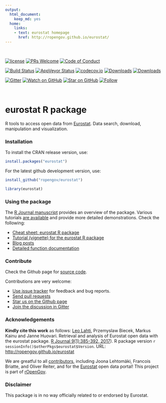 ```yaml
---
output: 
  html_document: 
    keep_md: yes
  home:
    links:
    - text: eurostat homepage
      href: http://ropengov.github.io/eurostat/
---
```



<br>

[![license](https://img.shields.io/github/license/mashape/apistatus.svg)]()
<!--[![DOI](https://zenodo.org/badge/18989920.svg)](https://zenodo.org/badge/latestdoi/18989920)-->
[![PRs Welcome][prs-badge]][prs]
[![Code of Conduct][coc-badge]][coc]

[![Build Status](https://travis-ci.org/rOpenGov/eurostat.svg?branch=master)](https://travis-ci.org/rOpenGov/eurostat)
[![AppVeyor Status](https://ci.appveyor.com/api/projects/status/github/rOpenGov/eurostat?branch=master&svg=true)](https://ci.appveyor.com/project/rOpenGov/eurostat)
[![codecov.io](https://codecov.io/github/rOpenGov/eurostat/coverage.svg?branch=master)](https://codecov.io/github/rOpenGov/eurostat?branch=master)
[![Downloads](http://cranlogs.r-pkg.org/badges/grand-total/eurostat)](https://cran.r-project.org/package=eurostat)
[![Downloads](http://cranlogs.r-pkg.org/badges/eurostat)](https://cran.r-project.org/package=eurostat)

[![Gitter](https://badges.gitter.im/rOpenGov/eurostat.svg)](https://gitter.im/rOpenGov/eurostat?utm_source=badge&utm_medium=badge&utm_campaign=pr-badge)
[![Watch on GitHub][github-watch-badge]][github-watch]
[![Star on GitHub][github-star-badge]][github-star]
[![Follow](https://img.shields.io/twitter/follow/ropengov.svg?style=social)](https://twitter.com/intent/follow?screen_name=ropengov)  

<br>

# eurostat R package

R tools to access open data from [Eurostat](http://ec.europa.eu/eurostat). Data search, download, manipulation and visualization. 


### Installation

To install the CRAN release version, use:

```r
install.packages("eurostat")
```


For the latest github development version, use:

```r
install_github("ropengov/eurostat")
```
```r
library(eurostat)
```

### Using the package

The [R Journal manuscript](https://journal.r-project.org/archive/2017/RJ-2017-019/index.html) provides an overview of the package. Various tutorials [are available](http://ropengov.github.io/eurostat/articles/index.html) and provide more detailed demonstrations. Check the following:
 
  * [Cheat sheet: eurostat R package](http://ropengov.github.io/eurostat/articles/cheatsheet.html)
  * [Tutorial (vignette) for the eurostat R package](http://ropengov.github.io/eurostat/articles/eurostat_tutorial.html)
  * [Blog posts](http://ropengov.github.io/eurostat/articles/blogposts.html)
  * [Detailed function documentation](http://ropengov.github.io/eurostat/reference/index.html)
  <!--* [Publications using the eurostat R package](http://ropengov.github.io/eurostat/articles/publications.html)-->


### Contribute

Check the Github page for [source code](https://github.com/rOpenGov/eurostat/).

Contributions are very welcome:

  * [Use issue tracker](https://github.com/ropengov/eurostat/issues) for feedback and bug reports.
  * [Send pull requests](https://github.com/ropengov/eurostat/)
  * [Star us on the Github page](https://github.com/ropengov/eurostat)
  * [Join the discussion in Gitter](https://gitter.im/rOpenGov/eurostat)

### Acknowledgements

**Kindly cite this work** as follows: [Leo Lahti](https://github.com/antagomir), Przemyslaw Biecek, Markus Kainu and Janne Huovari. Retrieval and analysis of Eurostat open data with the eurostat package. [R Journal 9(1):385-392, 2017](https://journal.r-project.org/archive/2017/RJ-2017-019/index.html)). R package version `r sessionInfo()$otherPkgs$eurostat$Version`. URL: [http://ropengov.github.io/eurostat](http://ropengov.github.io/eurostat)

We are greatful to all [contributors](https://github.com/rOpenGov/eurostat/graphs/contributors), including Joona Lehtomäki, Francois Briatte, and Oliver Reiter, and for the [Eurostat](http://ec.europa.eu/eurostat/) open data portal! This project is part of [rOpenGov](http://ropengov.github.io).


### Disclaimer

This package is in no way officially related to or endorsed by Eurostat.


[chat-badge]: https://img.shields.io/badge/chat-on%20gitter-46BC99.svg?style=flat-square
[chat]: https://gitter.im/ropengov/eurostat?utm_source=badge&utm_medium=badge&utm_campaign=pr-badge&utm_content=badge
[build-badge]: https://img.shields.io/travis/ropengov/eurostat.svg?style=flat-square
[build]: https://travis-ci.org/ropengov/eurostat
[version-badge]: https://img.shields.io/npm/v/eurostat.svg?style=flat-square
[package]: https://www.npmjs.com/package/eurostat
[license-badge]: https://img.shields.io/npm/l/eurostat.svg?style=flat-square
[license]: https://github.com/ropengov/eurostat/blob/master/LICENSE
[prs-badge]: https://img.shields.io/badge/PRs-welcome-brightgreen.svg?style=flat-square
[prs]: http://makeapullrequest.com
[donate-badge]: https://img.shields.io/badge/$-support-green.svg?style=flat-square
[donate]: http://kcd.im/donate
[coc-badge]: https://img.shields.io/badge/code%20of-conduct-ff69b4.svg?style=flat-square
[coc]: https://github.com/ropengov/eurostat/blob/master/other/CODE_OF_CONDUCT.md
[implementations-badge]: https://img.shields.io/badge/%F0%9F%92%A1-implementations-8C8E93.svg?style=flat-square
[implementations]: https://github.com/ropengov/eurostat/blob/master/other/IMPLEMENTATIONS.md
[github-watch-badge]: https://img.shields.io/github/watchers/ropengov/eurostat.svg?style=social
[github-watch]: https://github.com/ropengov/eurostat/watchers
[github-star-badge]: https://img.shields.io/github/stars/ropengov/eurostat.svg?style=social
[github-star]: https://github.com/ropengov/eurostat/stargazers
[twitter]: https://twitter.com/intent/tweet?text=Check%20out%20eurostat!%20%E2%9C%A8%20Recognize%20all%20contributors,%20not%20just%20the%20ones%20who%20commit%20code%20%E2%9C%A8%20https://github.com/ropengov/eurostat%20%F0%9F%A4%97
[twitter-badge]: https://img.shields.io/twitter/url/https/github.com/ropengov/eurostat.svg?style=social
[emojis]: https://github.com/ropengov/eurostat#emoji-key
[eurostat]: https://github.com/ropengov/eurostat
